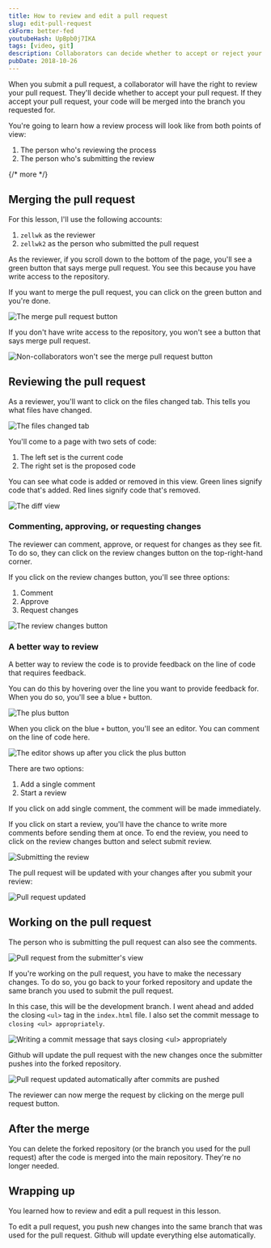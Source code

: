 ```yaml
---
title: How to review and edit a pull request
slug: edit-pull-request
ckForm: better-fed
youtubeHash: UpBpb0j7IKA
tags: [video, git]
description: Collaborators can decide whether to accept or reject your pull request. They may also request for some changes. This video shows you what process looks like.
pubDate: 2018-10-26
---
```


When you submit a pull request, a collaborator will have the right to review your pull request. They'll decide whether to accept your pull request. If they accept your pull request, your code will be merged into the branch you requested for.

You're going to learn how a review process will look like from both points of view:

1. The person who's reviewing the process
2. The person who's submitting the review

{/* more */}

## Merging the pull request

For this lesson, I'll use the following accounts:

1. `zellwk` as the reviewer
2. `zellwk2` as the person who submitted the pull request

As the reviewer, if you scroll down to the bottom of the page, you'll see a green button that says merge pull request. You see this because you have write access to the repository.

If you want to merge the pull request, you can click on the green button and you're done.

<Image
  src='/images/2018/edit-pr/merge.png'
  alt='The merge pull request button'
/>

If you don't have write access to the repository, you won't see a button that says merge pull request.

<Image
  src='/images/2018/edit-pr/no-merge.png'
  alt="Non-collaborators won't see the merge pull request button"
/>

## Reviewing the pull request

As a reviewer, you'll want to click on the files changed tab. This tells you what files have changed.

<Image
  src='/images/2018/edit-pr/files-changed-tab.png'
  alt='The files changed tab'
/>

You'll come to a page with two sets of code:

1. The left set is the current code
2. The right set is the proposed code

You can see what code is added or removed in this view. Green lines signify code that's added. Red lines signify code that's removed.

<Image src='/images/2018/edit-pr/diff.png' alt='The diff view' />

### Commenting, approving, or requesting changes

The reviewer can comment, approve, or request for changes as they see fit. To do so, they can click on the review changes button on the top-right-hand corner.

If you click on the review changes button, you'll see three options:

1. Comment
2. Approve
3. Request changes

<Image
  src='/images/2018/edit-pr/review-change-button.png'
  alt='The review changes button'
/>

### A better way to review

A better way to review the code is to provide feedback on the line of code that requires feedback.

You can do this by hovering over the line you want to provide feedback for. When you do so, you'll see a blue `+` button.

<Image src='/images/2018/edit-pr/plus-button.png' alt='The plus button' />

When you click on the blue `+` button, you'll see an editor. You can comment on the line of code here.

<Image
  src='/images/2018/edit-pr/the-editor.png'
  alt='The editor shows up after you click the plus button'
/>

There are two options:

1. Add a single comment
2. Start a review

If you click on add single comment, the comment will be made immediately.

If you click on start a review, you'll have the chance to write more comments before sending them at once. To end the review, you need to click on the review changes button and select submit review.

<Image
  src='/images/2018/edit-pr/submit-review.png'
  alt='Submitting the review'
/>

The pull request will be updated with your changes after you submit your review:

<Image src='/images/2018/edit-pr/pr-updated.png' alt='Pull request updated' />

## Working on the pull request

The person who is submitting the pull request can also see the comments.

<Image
  src='/images/2018/edit-pr/pr-updated-2.png'
  alt="Pull request from the submitter's view"
/>

If you're working on the pull request, you have to make the necessary changes. To do so, you go back to your forked repository and update the same branch you used to submit the pull request.

In this case, this will be the development branch. I went ahead and added the closing `<ul>` tag in the `index.html` file. I also set the commit message to `closing <ul> appropriately`.

<Image
  src='/images/2018/edit-pr/edit-pr.png'
  alt='Writing a commit message that says closing <ul> appropriately'
/>

Github will update the pull request with the new changes once the submitter pushes into the forked repository.

<Image
  src='/images/2018/edit-pr/pr-updated-after-edit.png'
  alt='Pull request updated automatically after commits are pushed'
/>

The reviewer can now merge the request by clicking on the merge pull request button.

## After the merge

You can delete the forked repository (or the branch you used for the pull request) after the code is merged into the main repository. They're no longer needed.

## Wrapping up

You learned how to review and edit a pull request in this lesson.

To edit a pull request, you push new changes into the same branch that was used for the pull request. Github will update everything else automatically.
